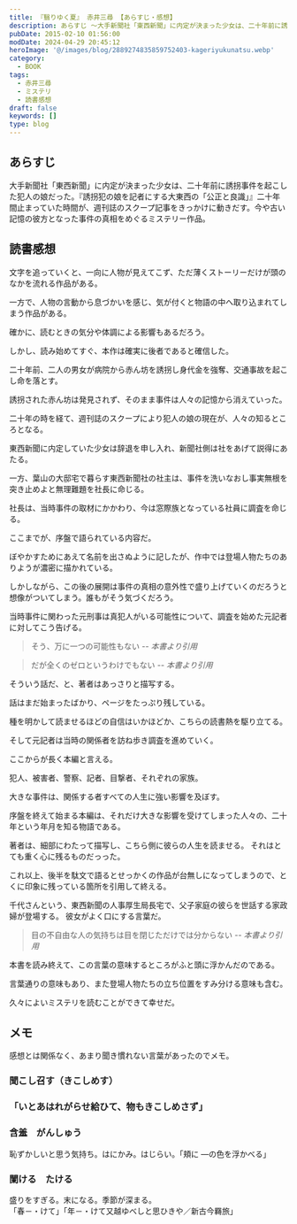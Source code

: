 ```yaml
---
title: 『翳りゆく夏』 赤井三尋 【あらすじ・感想】
description: あらすじ ～大手新聞社「東西新聞」に内定が決まった少女は、二十年前に誘拐事件を起こした犯人の娘だった。『誘拐犯の娘を記者にする大東西の「公正と良識」』二十年間止まっていた時間が、週刊誌のスクープ記事をきっかけに動き出す。今や古い記憶の彼方となった事件の真相をめぐるミステリー作品。
pubDate: 2015-02-10 01:56:00
modDate: 2024-04-29 20:45:12
heroImage: '@/images/blog/2889274835859752403-kageriyukunatsu.webp'
category:
  - BOOK
tags:
  - 赤井三尋
  - ミステリ
  - 読書感想
draft: false
keywords: []
type: blog
---
```



## あらすじ

大手新聞社「東西新聞」に内定が決まった少女は、二十年前に誘拐事件を起こした犯人の娘だった。『誘拐犯の娘を記者にする大東西の「公正と良識」』二十年間止まっていた時間が、週刊誌のスクープ記事をきっかけに動きだす。今や古い記憶の彼方となった事件の真相をめぐるミステリー作品。

## 読書感想

文字を追っていくと、一向に人物が見えてこず、ただ薄くストーリーだけが頭のなかを流れる作品がある。

一方で、人物の言動から息づかいを感じ、気が付くと物語の中へ取り込まれてしまう作品がある。

確かに、読むときの気分や体調による影響もあるだろう。

しかし、読み始めてすぐ、本作は確実に後者であると確信した。

二十年前、二人の男女が病院から赤ん坊を誘拐し身代金を強奪、交通事故を起こし命を落とす。

誘拐された赤ん坊は発見されず、そのまま事件は人々の記憶から消えていった。

二十年の時を経て、週刊誌のスクープにより犯人の娘の現在が、人々の知るところとなる。

東西新聞に内定していた少女は辞退を申し入れ、新聞社側は社をあげて説得にあたる。

一方、葉山の大邸宅で暮らす東西新聞社の社主は、事件を洗いなおし事実無根を突き止めよと無理難題を社長に命じる。

社長は、当時事件の取材にかかわり、今は窓際族となっている社員に調査を命じる。

ここまでが、序盤で語られている内容だ。

ぼやかすためにあえて名前を出さぬように記したが、作中では登場人物たちのありようが濃密に描かれている。

しかしながら、この後の展開は事件の真相の意外性で盛り上げていくのだろうと想像がついてしまう。誰もがそう気づくだろう。

当時事件に関わった元刑事は真犯人がいる可能性について、調査を始めた元記者に対してこう告げる。

> そう、万に一つの可能性もない <cite>-- 本書より引用</cite>

> だが全くのゼロというわけでもない <cite>-- 本書より引用</cite>

そういう話だ、と、著者はあっさりと描写する。

話はまだ始まったばかり、ページをたっぷり残している。

種を明かして読ませるほどの自信はいかほどか、こちらの読書熱を駆り立てる。

そして元記者は当時の関係者を訪ね歩き調査を進めていく。

ここからが長く本編と言える。

犯人、被害者、警察、記者、目撃者、それぞれの家族。

大きな事件は、関係する者すべての人生に強い影響を及ぼす。

序盤を終えて始まる本編は、それだけ大きな影響を受けてしまった人々の、二十年という年月を知る物語である。

著者は、細部にわたって描写し、こちら側に彼らの人生を読ませる。
それはとても重く心に残るものだっった。

これ以上、後半を駄文で語るとせっかくの作品が台無しになってしまうので、とくに印象に残っている箇所を引用して終える。

千代さんという、東西新聞の人事厚生局長宅で、父子家庭の彼らを世話する家政婦が登場する。
彼女がよく口にする言葉だ。

> 目の不自由な人の気持ちは目を閉じただけでは分からない <cite>-- 本書より引用</cite>

本書を読み終えて、この言葉の意味するところがふと頭に浮かんだのである。

言葉通りの意味もあり、また登場人物たちの立ち位置をすみ分ける意味も含む。

久々によいミステリを読むことができて幸せだ。

<div class='not-prose'>
  <div data-vc_mylinkbox_id='886767115'></div>
</div>

## メモ

感想とは関係なく、あまり聞き慣れない言葉があったのでメモ。

### 聞こし召す（きこしめす）

<BlogCard
  title='聞こし召す(キコシメス)とは？ 意味や使い方 - コトバンク'
  description='デジタル大辞泉 - 聞こし召すの用語解説 - ［動サ五（四）］《動詞「聞く」の尊敬語「きこす」に動詞「見る」の尊敬語から転じた「めす」の複合したもの》１ 本来の「飲む」「食う」の尊敬語から転じて、酒を飲むことを戯れていう。「だいぶ―・して真っ赤な顔をしている」２ 「聞く」の...'
  url='https://kotobank.jp/word/%E8%81%9E%E3%81%93%E3%81%97%E5%8F%AC%E3%81%99-473282'
  domain='kotobank.jp'
/>

### 「いとあはれがらせ給ひて、物もきこしめさず」

<BlogCard
  title='哀れがる(あわれがる)とは？ 意味や使い方 - コトバンク'
  description='精選版 日本国語大辞典 - 哀れがるの用語解説 - 〘 他動詞 ラ行五（四） 〙 ( 「がる」は接尾語 ) 「あわれ」と感動する気持を外に表わす。「あわれ」に思う様子を見せる。① 心に愛着を感じたさまを見せる。いとしく思う。なつかしく思う。[初出の実例]「様かたちもきよげなりければ、あはれ...'
  url='https://kotobank.jp/word/%E5%93%80%E3%82%8C%E3%81%8C%E3%82%8B-2004385'
  domain='kotobank.jp'
/>

### 含羞　がんしゅう

恥ずかしいと思う気持ち。はにかみ。はじらい。「頬に ―の色を浮かべる」

<BlogCard
  title='含羞（がんしゅう）とは？ 意味・読み方・使い方をわかりやすく解説 - goo国語辞書'
  description='含羞（がんしゅう）とは。意味や使い方、類語をわかりやすく解説。恥ずかしいと思う気持ち。はにかみ。はじらい。「頰に—の色を浮かべる」 - goo国語辞書は30万9千件語以上を収録。政治・経済・医学・ITなど、最新用語の追加も定期的に行っています。'
  url='https://dictionary.goo.ne.jp/word/%E5%90%AB%E7%BE%9E/#jn-48369'
  domain='dictionary.goo.ne.jp'
/>

### 闌ける　たける

盛りをすぎる。末になる。季節が深まる。<br />「春－・けて」「年－・けて又越ゆべしと思ひきや／新古今羇旅」

<BlogCard
  title='「闌ける」の意味や使い方 わかりやすく解説 Weblio辞書'
  description=''
  url='https://www.weblio.jp/content/%E9%97%8C%E3%81%91%E3%82%8B'
  domain='www.weblio.jp'
/>
